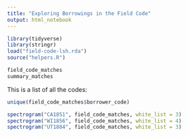 ```yaml
---
title: "Exploring Borrowings in the Field Code"
output: html_notebook
---
```


```r
library(tidyverse)
library(stringr)
load("field-code-lsh.rda")
source("helpers.R")
```

```r
field_code_matches
summary_matches
```

This is a list of all the codes:

```r
unique(field_code_matches$borrower_code)
```


```r
spectrogram("CA1851", field_code_matches, white_list = 3)
spectrogram("WI1856", field_code_matches, white_list = 4)
spectrogram("UT1884", field_code_matches, white_list = 3)
```


